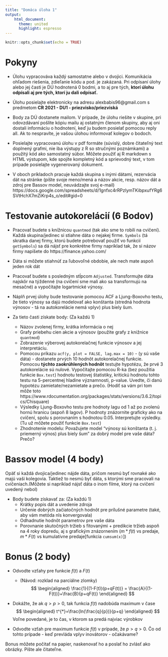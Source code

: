 ```yaml
---
title: "Domáca úloha 1"
output: 
    html_document: 
      theme: united
      highlight: espresso
---
```


```r
knitr::opts_chunk$set(echo = TRUE)
```

# Pokyny

* Úlohu vypracováva každý samostatne alebo v dvojici. Komunikácia ohľadom riešenia, zdieľanie kódu a pod. je zakázaná. Pri odpísaní úlohy alebo jej časti je DÚ hodnotená 0 bodmi, a to aj pre tých, **ktorí úlohu odpísali aj pre tých, ktorí ju dali odpísať.**

* Úlohu posielajte elektronicky na adresu alexbabis96@gmail.com s predmetom **CR 2021 - DU1 - priezvisko/priezviská** 

* Body za DÚ dostanete mailom. V prípade, že úlohu riešite v skupine, pri odovzdávaní pošlite kópiu mailu aj ostatným členom skupiny, aby aj oni dostali informáciu o hodnotení, keď ju budem posielať pomocou reply all. Ak to nespravíte, je vašou úlohou informovať kolegov o bodoch.

* Posielajte vypracovanú úlohu v pdf formáte (súvislý, dobre čitateľný text doplnený grafmi, nie iba výstupy z R so stručnými poznámkami) a použitý kód ako samostatný súbor. Môžete použiť aj R markdown s HTML výstupom, kde spojíte kompletný kód a sprievodný text, v tom prípade posielajte vygenerovaný dokument.

* V oboch príkladoch pracuje každá skupina s inými dátami, rezervácia dát na stránke (píšte svoje meno/mená a názov akcie, resp. názov dát a zdroj pre Bassov model, neuvádzajte svoj e-mail) https://docs.google.com/spreadsheets/d/1gnfxc4rRPzlymTKibpxufYRg6SVtHchX7mZiKrp4s_o/edit#gid=0

# Testovanie autokorelácií (6 Bodov)

* Pracovať budete s knížnicou `quantmod` (tak ako sme to robili na cvičení). Každá skupina/jedinec si stiahne dáta o nejakej firme. `Symbols` (tá skratka danej firmy, ktorú budete potrebovať použiť vo funkcií `getSymbols`) sa dá nájsť pre konkrétne firmy napríklad tak, že si názov firmy napíšete do https://finance.yahoo.com/

* Dáta si môžete stiahnúť za ľubovoľné obdobie, ale nech mate aspoň jeden rok dát

* Pracovať budete s posledným stĺpcom `Adjusted`. Transformujte dáta najskôr na týždenné (na cvičení sme mali ako sa transformujú na mesačné) a vypočítajte logartmické výnosy.

* Náplň prvej úlohy bude testovanie pomocou ACF a Ljung-Boxovho testu, že tieto výnosy sa dajú modelovať ako konštanta (stredná hodnota výnosov - tá na autokorelácie nemá vplyv) plus biely šum.

* Za tieto časti získate body: (Za každú 1)
    + Názov zvolenej firmy, krátka informácia o nej
    + Grafy priebehu cien akcie a výnosov (použite grafy z knižnice `quantmod`)
    + Zobrazenie výberovej autokorelačnej funkcie výnosov a jej interpretáciu.
    + Pomocou príkazu `acf(y, plot = FALSE, lag.max = 10)` - (y sú vaše dáta) - dostanete prvých 10 hodnôt autokorelačnej funkcie. Pomocou **týchto zaokrúhlených hodnôt** testujte hypotézu, že prvé 3 autokorelácie sú nulové. Vypočítajte pomocou R-ka (bez použitia funkcie `Box.test`) hodnotu testovej štatistiky, kritickú hodnotu tohto testu na 5-percentnej hladine významnosti, p-value. Uvedte, či danú hypotézu zamietate/nezamietate a prečo. (Hodiť sa vám pri tom môže toto https://www.rdocumentation.org/packages/stats/versions/3.6.2/topics/Chisquare)
    + Výsledky Ljung-Boxovho testu pre hodnoty lagu od 1 až po zvolenú hornú hranicu (aspoň 8 lagov). P hodnoty znázornite graficky ako na cvičení, spolu s porovnaním s hodnotou 0.05. Interpretujte výsledky. (Tu už môžete použiť funkcie `Box.test`)
    + Zhodnotenie modelu: Považujete model "výnosy sú konštanta (t. j. priemerný výnos) plus biely šum" za dobrý model pre vaše dáta? Prečo?
    
# Bassov model (4 body)

Opäť si každá dvojica/jedinec nájde dáta, pričom nesmú byť rovnaké ako majú vaši kolegovia. Taktiež to nesmú byť dáta, s ktorými sme pracovali na cvičeniach.(Môžete si napríklad nájsť dáta o inom filme, ktorý na cvičení uvedený nebol)

* Body budete získavať za: (Za každú 1)
    + Krátky popis dát a uvedenie zdroja
    + Určenie dobrých začiatočných hodnôt pre prílušné parametre (také, aby vám metóda nls konvergovala)
    + Odhadnutie hodnôt parametrov pre vaše dáta 
    + Porovnanie skutočných tržieb s fitovanými + predikcie tržieb aspoň na 4 roky dopredu, aj s grafickým znázornením ($m*f(t)$ vs predaje, $m*F(t)$ vs kumulatívne predaje[funkcia `cumsum(x)`])
    
# Bonus (2 body)

* Odvodte vzťahy pre funkcie $f(t)$ a $F(t)$
    + (Návod: rozklad na parciálne zlomky)
$$
\begin{aligned}
 \frac{1}{(1-F(t))(p+qF(t))} = \frac{A}{(1-F(t))}+\frac{B}{p+qF(t)}
\end{aligned}
$$

* Dokážte, že ak $q>p>0$, tak funkcia $f(t)$ nadobúda maximum v čase
$$
\begin{aligned}
 t^{*}=\frac{ln(\frac{q}{p})}{p+q}
\end{aligned}
$$
    Voľne povedané, je to čas, v ktorom sa predá najviac výrobkov
    
* Odvodte vzťah pre maximum funkcie $f(t)$ v prípade, že $p>q>0$. Čo od tohto prípade - keď prevláda vplyv inovátorov - očakávame?

Bonus môžete počitať na papier, naskenovať ho a poslať ho zvlásť ako obrázky. Píšte ale čitateľne.